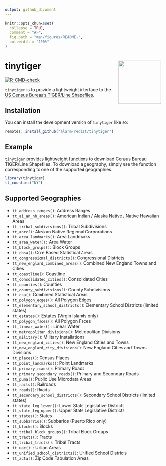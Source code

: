 ```yaml
---
output: github_document
---
```


<!-- README.md is generated from README.Rmd. Please edit that file -->

```r
knitr::opts_chunk$set(
  collapse = TRUE,
  comment = "#>",
  fig.path = "man/figures/README-",
  out.width = "100%"
)
```

# tinytiger <a href="https://alarm-redist.github.io/tinytiger/"><img src="man/figures/logo.png" align="right" height="138" /></a>

<!-- badges: start -->
[![R-CMD-check](https://github.com/alarm-redist/tinytiger/actions/workflows/R-CMD-check.yaml/badge.svg)](https://github.com/alarm-redist/tinytiger/actions/workflows/R-CMD-check.yaml)
<!-- badges: end -->

`tinytiger` is to provide a lightweight interface to the [US Census Bureau's TIGER/Line Shapefiles](https://www.census.gov/geographies/mapping-files/time-series/geo/tiger-line-file.html).

## Installation

You can install the development version of `tinytiger` like so:

``` r
remotes::install_github("alarm-redist/tinytiger")
```

## Example

`tinytiger` provides lightweight functions to download Census Bureau TIGER/Line Shapefiles.
To download a geography, simply use the function corresponding to one of the supported geographies.

```r
library(tinytiger)
tt_counties("NY")
```

## Supported Geographies
- `tt_address_ranges()`: Address Ranges
- `tt_ai_an_nh_areas()`: American Indian / Alaska Native / Native Hawaiian Areas
- `tt_tribal_subdivisions()`: Tribal Subdivisions
- `tt_anrc()`: Alaskan Native Regional Corporations
- `tt_area_landmarks()`: Area Landmarks
- `tt_area_water():` Area Water
- `tt_block_groups()`: Block Groups
- `tt_cbsa()`: Core Based Statistical Areas
- `tt_congressional_districts()`: Congressional Districts
- `tt_new_england_combined_areas()`: Combined New England Towns and Cities
- `tt_coastline()`: Coastline
- `tt_consolidated_cities()`: Consolidated Cities
- `tt_counties()`: Counties
- `tt_county_subdivisions()`: County Subdivisions
- `tt_csa()`: Combined Statistical Areas
- `tt_polygon_edges()`: All Polygon Edges
- `tt_elementary_school_districts()`: Elementary School Districts (limited states)
- `tt_estates()`: Estates (Virgin Islands only)
- `tt_polygon_faces()`: All Polygon Faces
- `tt_linear_water():` Linear Water
- `tt_metropolitan_divisions()`: Metropolitan Divisions
- `tt_military()`: Military Installations
- `tt_new_england_cities()`: New England Cities and Towns
- `tt_new_england_city_divisions()`: New England Cities and Towns Divisions
- `tt_places()`: Census Places
- `tt_point_landmarks()`: Point Landmarks
- `tt_primary_roads()`: Primary Roads
- `tt_primary_secondary_roads()`: Primary and Secondary Roads
- `tt_puma()`: Public Use Microdata Areas
- `tt_rails()`: Railroads
- `tt_roads()`: Roads
- `tt_secondary_school_districts()`: Secondary School Districts (limited states)
- `tt_state_leg_lower()`: Lower State Legislative Districts
- `tt_state_leg_upper()`: Upper State Legislative Districts
- `tt_states()`: States
- `tt_subbarrios()`: Subbarios (Puerto Rico only)
- `tt_blocks()`: Blocks
- `tt_tribal_block_groups()`: Tribal Block Groups
- `tt_tracts()`: Tracts
- `tt_tribal_tracts()`: Tribal Tracts
- `tt_uac()`: : Urban Areas
- `tt_unified_school_districts()`: Unified School Districts
- `tt_zcta()`: Zip Code Tabulation Areas
